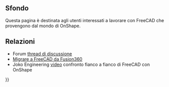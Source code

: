 <languages/>
{{TOCright}}

<span id="Background"></span>
== Sfondo ==

Questa pagina è destinata agli utenti interessati a lavorare con FreeCAD che provengono dal mondo di OnShape.

<span id="Related"></span>
== Relazioni ==

* Forum [https://forum.freecadweb.org/viewtopic.php?f=8&t=50973&p=437872#p437863 thread di discussione] 
* [[Migrating_to_FreeCAD_from_Fusion360/it|Migrare a FreeCAD da Fusion360]]
* Joko Engineering [https://youtu.be/oH8GOR8Jx88 video] confronto fianco a fianco di FreeCAD con OnShape


{{Userdocnavi{{#translation:}}}}